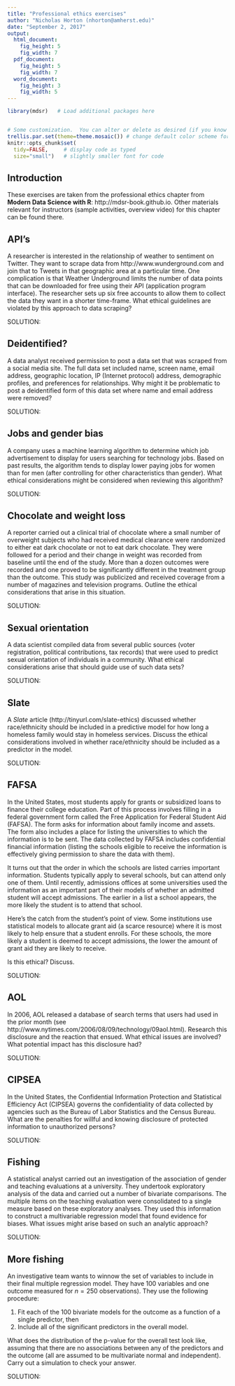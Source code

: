 ```yaml
---
title: "Professional ethics exercises"
author: "Nicholas Horton (nhorton@amherst.edu)"
date: "September 2, 2017"
output:
  html_document:
    fig_height: 5
    fig_width: 7
  pdf_document:
    fig_height: 5
    fig_width: 7
  word_document:
    fig_height: 3
    fig_width: 5
---
```


```r
library(mdsr)   # Load additional packages here 


# Some customization.  You can alter or delete as desired (if you know what you are doing).
trellis.par.set(theme=theme.mosaic()) # change default color scheme for lattice
knitr::opts_chunk$set(
  tidy=FALSE,     # display code as typed
  size="small")   # slightly smaller font for code
```

## Introduction
These exercises are taken from the professional ethics chapter from **Modern Data Science with R**: http://mdsr-book.github.io.  Other materials relevant for instructors (sample activities, overview video) for this chapter can be found there.


## API's
A researcher is interested in the relationship of weather to sentiment on Twitter.  They want to scrape data from http://www.wunderground.com and join that to Tweets in that geographic area at a particular time.  One complication is that Weather Underground limits the number of data points that can be downloaded for free using their API (application program interface).  The researcher sets up six free accounts to allow them to collect the data they want in a shorter time-frame.  What ethical guidelines are violated by this approach to data scraping?

SOLUTION:


## Deidentified?
A data analyst received permission to post a data set that was scraped from a social media site.  The full data set included name, screen name, email address, geographic location, IP (Internet protocol) address, demographic profiles, and preferences for relationships.  Why might it be problematic to post a deidentified form of this data set where name and email address were removed?

SOLUTION:

## Jobs and gender bias
A company uses a machine learning algorithm to determine which job advertisement to display for users searching for technology jobs.  Based on past results, the algorithm tends to display lower paying jobs for women than for men (after controlling for other characteristics than gender).  What ethical considerations might be considered when reviewing this algorithm?

SOLUTION:

## Chocolate and weight loss
A reporter carried out a clinical trial of chocolate where a small number of overweight subjects who had received medical clearance were randomized to either eat dark chocolate or not to eat dark chocolate.  They were followed for a period and their change in weight was recorded from baseline until the end of the study.  More than a dozen outcomes were recorded and one proved to be significantly different in the treatment group than the outcome.  This study was publicized and received coverage from a number of magazines and television programs.  Outline the ethical considerations that arise in this situation.

SOLUTION:


## Sexual orientation
A data scientist compiled data from several public sources (voter registration, political contributions, tax records) that were used to predict sexual orientation of individuals in a community.  What ethical considerations arise that should guide use of such data sets?

SOLUTION:



## Slate
A *Slate* article (http://tinyurl.com/slate-ethics) discussed whether race/ethnicity should be included in a predictive model for how long a homeless family would stay in homeless services.  Discuss the ethical considerations involved in whether race/ethnicity should be included as a predictor in the model.

SOLUTION:


## FAFSA
In the United States, most students apply for grants or subsidized loans to finance their college education. Part of this process involves filling in a federal government form called the Free Application for Federal Student Aid (FAFSA). The form asks for information about family income and assets. The form also includes a place for listing the universities to which the information is to be sent. The data collected by FAFSA includes confidential financial information (listing the schools eligible to receive the information is effectively giving permission to share the data with them).

It turns out that the order in which the schools are listed carries important information. Students typically apply to several schools, but can attend only one of them. Until recently, admissions offices at some universities used the information as an important part of their models of whether an admitted student will accept admissions. The earlier in a list a school appears, the more likely the student is to attend that school.

Here's the catch from the student's point of view. Some institutions use statistical models to allocate grant aid (a scarce resource) where it is most likely to help ensure that a student enrolls.  For these schools, the more likely a student is deemed to accept admissions, the lower the amount of grant aid they are likely to receive.

Is this ethical? Discuss.

SOLUTION:

## AOL
In 2006, AOL released a database of search terms that users had used in the prior month (see http://www.nytimes.com/2006/08/09/technology/09aol.html).  Research this disclosure and the reaction that ensued.  What ethical issues are involved?  What potential impact has this disclosure had?

SOLUTION:

## CIPSEA
In the United States, the Confidential Information Protection and Statistical Efficiency Act (CIPSEA) governs the
confidentiality of data collected by agencies such as the Bureau of Labor Statistics and the Census Bureau.  What are the penalties for willful and knowing disclosure of protected information to
unauthorized persons?

SOLUTION:

## Fishing
A statistical analyst carried out an investigation of the association of gender and teaching evaluations at a university.  They undertook exploratory analysis of the data and carried out a number of bivariate comparisons.  The multiple items on the teaching evaluation were consolidated to a single measure based on these exploratory analyses.  They used this information to construct a multivariable regression model that found evidence for biases.  What issues might arise based on such an analytic approach?

SOLUTION:

## More fishing
An investigative team wants to winnow the set of variables to include in their final multiple regression model.  They have 100 variables and one outcome measured for $n=250$ observations).  They use the following procedure:

1. Fit each of the 100 bivariate models for the outcome as a function of a single predictor, then
2. Include all of the significant predictors in the overall model.

What does the distribution of the p-value for the overall test look like, assuming that there are no associations between any of the predictors and the outcome (all are assumed to be multivariate normal and independent).
Carry out a simulation to check your answer.

SOLUTION:
